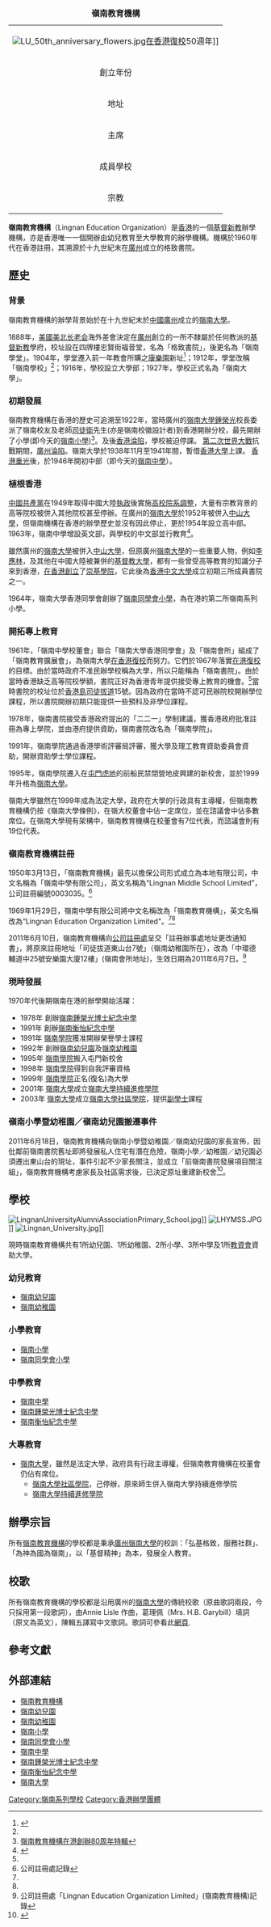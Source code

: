 {| border="1" cellpadding="1" cellspacing="0" align="right" width="300px"
|+ '''嶺南教育機構'''
|-----
| bgcolor="#efefef" align="center" colspan="2" |
[[File:LU_50th_anniversary_flowers.jpg|thumb]][[在港復校|在香港復校]]50週年]]
|-----
| bgcolor="#efefef" | 創立年份 || bgcolor="#dfefff" | 1969年
|-----
| bgcolor="#efefef" | 地址 || bgcolor="#dfefff" | [[香港|香港]]中環德輔道中25號安樂園大廈12樓
|-----
| bgcolor="#efefef" | 主席 || bgcolor="#dfefff" | 黃志光
|-----
| bgcolor="#efefef" | 成員學校 || bgcolor="#dfefff" | 8所（包括一所大學）
|-----
| bgcolor="#efefef" | 宗教 || bgcolor="#dfefff" | [[基督新教|基督新教]](不隸屬於任何教派)
|}
'''嶺南教育機構'''（Lingnan Education Organization）是[[香港|香港]]的一個[[基督新教|基督新教]]辦學機構，亦是香港唯一一個開辦由幼兒教育至大學教育的辦學機構。機構於1960年代在香港註冊，其溯源於十九世紀末在[[廣州|廣州]]成立的格致書院。

==歷史==
===背景===
{{main|嶺南大學 (廣州)|康樂園早期建築群}}
嶺南教育機構的辦學背景始於在十九世紀末於[[中國|中國]][[廣州|廣州]]成立的[[嶺南大學_(廣州)|嶺南大學]]。

1888年，[[美國|美國]][[美北长老会|美北长老会]]海外差會決定在[[廣州|廣州]]創立的一所不隸屬於任何教派的[[基督新教|基督新教]]學府，校址設在四牌樓忠賢街福音堂，名為「格致書院」，後更名為「嶺南學堂」。1904年，學堂遷入前一年教會所購之[[康樂園早期建築群|康樂園]]新址<ref name="ln-edu-1915">{{cite book |url=https://commons.ln.edu.hk/lingnan_history_bks/32/ |title=嶺南學生報第壹卷第四號 |author=廣州嶺南學校 |date=1915-10 |publisher=嶺南學校(廣州康樂) |accessdate=2022-05-07 |language=zh-hant |via=[[香港嶺南大學|香港嶺南大學]] |archive-date=2022-05-07 |archive-url=https://web.archive.org/web/20220507102648/https://commons.ln.edu.hk/lingnan_history_bks/32/ }}</ref>；1912年，學堂改稱「嶺南學校」<ref name="ln-edu-1915"/>；1916年，學校設立大學部；1927年，學校正式名為「嶺南大學」。

===初期發展===
嶺南教育機構在香港的歷史可追溯至1922年，當時廣州的[[嶺南大學_(廣州)|嶺南大學]][[鍾榮光|鍾榮光]]校長委派了嶺南校友及老師[[司徒衛|司徒衛]]先生(亦是嶺南校徽設計者)到香港開辦分校，最先開辦了小學(即今天的[[嶺南小學|嶺南小學]])<ref name="#1">[http://lns.hkcampus.net/~lns-24/VideoCompressed.wmv 嶺南教育機構在港創辦80周年特輯]</ref>。及後[[香港淪陷|香港淪陷]]，學校被迫停課。
[[第二次世界大戰|第二次世界大戰]]抗戰期間，[[廣州淪陷|廣州淪陷]]。嶺南大學於1938年11月至1941年間，暫借[[香港大學|香港大學]]上課。
[[香港重光|香港重光]]後，於1946年開初中部（即今天的[[嶺南中學_(香港)|嶺南中學]]）。

===植根香港===
[[中國共產黨|中國共產黨]]在1949年取得中國大陸[[中共建政|執政]]後實施[[中国高校院系调整|高校院系調整]]，大量有宗教背景的高等院校被併入其他院校甚至停辦。在廣州的[[嶺南大學_(廣州)|嶺南大學]]於1952年被併入[[中山大學|中山大學]]，但嶺南機構在香港的辦學歷史並沒有因此停止，更於1954年設立高中部。1963年，嶺南中學增設英文部，與學校的中文部並行教育<ref>{{Cite web |url=http://www.lingnan.edu.hk/history/histbrief.htm |title=嶺南中學歷史 |access-date=2008-07-03 |archive-url=https://web.archive.org/web/20080607074122/http://www.lingnan.edu.hk/history/histbrief.htm |archive-date=2008-06-07 |dead-url=yes }}</ref>。

雖然廣州的[[嶺南大學_(廣州)|嶺南大學]]被併入[[中山大學|中山大學]]，但原廣州[[嶺南大學_(廣州)|嶺南大學]]的一些重要人物，例如[[李應林|李應林]]，及其他在中國大陸被兼併的[[基督教大學|基督教大學]]，都有一些曾受高等教育的知識分子來到香港，[[在港復校|在香港創立]]了[[崇基學院|崇基學院]]，它此後為[[香港中文大學|香港中文大學]]成立初期三所成員書院之一。

1964年，嶺南大學香港同學會創辦了[[嶺南同學會小學|嶺南同學會小學]]，為在港的第二所嶺南系列小學。

===開拓專上教育===
{{main|嶺南大學 (香港)}}
1961年，「嶺南中學校董會」聯合「嶺南大學香港同學會」及「嶺南會所」組成了「嶺南教育擴展會」，為嶺南大學[[在港復校|在香港復校]]而努力。它們於1967年落實[[在港復校|在港復校]]的目標。由於當時政府不准民辦學校稱為大學，所以只能稱為「嶺南書院」。由於當時香港缺乏高等院校學額，書院正好為香港青年提供接受專上教育的機會。<ref name="#1"/>當時書院的校址位於[[香港島|香港島]][[司徒拔道|司徒拔道]]15號。因為政府在當時不認可民辦院校開辦學位課程，所以書院開辦初期只能提供一些預科及非學位課程。

1978年，嶺南書院接受香港政府提出的「二二一」學制建議，獲香港政府批准註冊為專上學院，並由港府提供資助，嶺南書院改名為「嶺南學院」。

1991年，嶺南學院通過香港學術評審局評審，獲大學及理工教育資助委員會資助，開辦資助學士學位課程。

1995年，嶺南學院遷入在[[屯門|屯門]][[虎地|虎地]]的前船民禁閉營地皮興建的新校舍，並於1999年升格為[[嶺南大學_(香港)|嶺南大學]]。

嶺南大學雖然在1999年成為法定大學，政府在大學的行政具有主導權，但嶺南教育機構仍按《嶺南大學條例》，在嶺大校董會中佔一定席位，並在諮議會中佔多數席位。在嶺南大學現有架構中，嶺南教育機構在校董會有7位代表，而諮議會則有19位代表。

===嶺南教育機構註冊===
1950年3月13日，「嶺南教育機構」最先以擔保公司形式成立為本地有限公司，中文名稱為「嶺南中學有限公司」，英文名稱為“Lingnan Middle School Limited”，公司註冊編號0003035。<ref name="#2">公司註冊處記錄</ref>

1969年1月29日，嶺南中學有限公司將中文名稱改為「嶺南教育機構」，英文名稱改為“Lingnan Education Organization Limited"。<ref name="#2"/><ref name="#1"/>

2011年6月10日，嶺南教育機構向[[公司註冊處|公司註冊處]]呈交「註冊辦事處地址更改通知書」，將原來註冊地址「司徒拔道東山台7號」（嶺南幼稚園所在），改為「中環德輔道中25號安樂園大廈12樓」(嶺南會所地址)，生效日期為2011年6月7日。<ref>公司註冊處「Lingnan Education Organization Limited」(嶺南教育機構)記錄</ref>

===現時發展===
1970年代後期嶺南在港的辦學開始活躍：

*1978年 創辦[[嶺南鍾榮光博士紀念中學|嶺南鍾榮光博士紀念中學]]
*1991年 創辦[[嶺南衡怡紀念中學|嶺南衡怡紀念中學]]
*1991年 [[嶺南大學_(香港)|嶺南學院]]獲准開辦榮譽學士課程
*1992年 創辦[[嶺南幼兒園|嶺南幼兒園]]及[[嶺南幼稚園|嶺南幼稚園]]
*1995年 [[嶺南大學_(香港)|嶺南學院]]搬入屯門新校舍
*1998年 [[嶺南大學_(香港)|嶺南學院]]得到自我評審資格
*1999年 [[嶺南大學_(香港)|嶺南學院]]正名(復名)為大學
*2001年 [[嶺南大學_(香港)|嶺南大學]]成立[[嶺南大學持續進修學院|嶺南大學持續進修學院]]
*2003年 [[嶺南大學_(香港)|嶺南大學]]成立[[嶺南大學社區學院|嶺南大學社區學院]]，提供[[副學士|副學士]]課程

===嶺南小學暨幼稚園／嶺南幼兒園搬遷事件===
{{main|嶺南小學暨幼稚園／嶺南幼兒園搬遷事件}}

2011年6月18日，嶺南教育機構向嶺南小學暨幼稚園／嶺南幼兒園的家長宣佈，因仳鄰前嶺南書院舊址即將發展私人住宅有潛在危險，嶺南小學／幼稚園／幼兒園必須遷出東山台的現址，事件引起不少家長關注，並成立「前嶺南書院發展項目關注組」，嶺南教育機構考慮家長及社區需求後，已決定原址重建新校舍<ref>{{cite news|title=嶺南小學原址重建新校|url=http://the-sun.on.cc/cnt/news/20120105/00407_087.html|publisher=太陽報|date=2012-01-05|accessdate=2018-05-01|archive-date=2021-02-02|archive-url=https://web.archive.org/web/20210202005913/http://the-sun.on.cc/cnt/news/20120105/00407_087.html|dead-url=no}}</ref>。

==學校==
[[File:LingnanUniversityAlumniAssociationPrimary_School.jpg|thumb]]]]
[[File:LHYMSS.JPG|thumb]]]]
[[File:Lingnan_University.jpg|thumb]]]]

現時嶺南教育機構共有1所幼兒園、1所幼稚園、2所小學、3所中學及1所[[大學教育資助委員會|教資會]]資助大學。

===幼兒教育===
*[[嶺南幼兒園|嶺南幼兒園]]
*[[嶺南幼稚園|嶺南幼稚園]]

===小學教育===
*[[嶺南小學|嶺南小學]]
*[[嶺南同學會小學|嶺南同學會小學]]

===中學教育===
*[[嶺南中學_(香港)|嶺南中學]]
*[[嶺南鍾榮光博士紀念中學|嶺南鍾榮光博士紀念中學]]
*[[嶺南衡怡紀念中學|嶺南衡怡紀念中學]]

===大專教育===
*[[嶺南大學_(香港)|嶺南大學]]，雖然是法定大學，政府具有行政主導權，但嶺南教育機構在校董會仍佔有席位。
**[[嶺南大學社區學院|嶺南大學社區學院]]，己停辦，原來師生併入嶺南大學持續進修學院
**[[嶺南大學持續進修學院|嶺南大學持續進修學院]]

==辦學宗旨==
所有[[嶺南教育機構|嶺南教育機構]]的學校都是秉承[[岭南大学_(广州)|廣州嶺南大學]]的校訓：「弘基格致，服務社群」、「為神為國為嶺南」，以「基督精神」為本，發展全人教育。

==校歌==
所有嶺南教育機構的學校都是沿用廣州的[[岭南大学_(广州)|嶺南大學]]的傳統校歌（原曲歌詞兩段，今只採用第一段歌詞），由Annie Lisle 作曲，葛理佩（Mrs. H.B. Garybill）填詞（原文為英文），陳輯五譯寫中文歌詞。歌詞可參看此[https://web.archive.org/web/20160704231955/http://www.ln.edu.hk/info-about/logo 網頁].

==參考文獻==
{{reflist}}

==外部連結==
*[http://www.lingnan.org.hk/ 嶺南教育機構] {{Wayback|url=http://www.lingnan.org.hk/ |date=20210315024044 }}
*[http://www.lingnanp.edu.hk/nursery/main.html 嶺南幼兒園] {{Wayback|url=http://www.lingnanp.edu.hk/nursery/main.html |date=20210207085025 }}
*[http://www.lingnanp.edu.hk/kindergarten/main.html 嶺南幼稚園] {{Wayback|url=http://www.lingnanp.edu.hk/kindergarten/main.html |date=20190804010717 }}
*[http://www.lingnanp.edu.hk/primary/index.html 嶺南小學] {{Wayback|url=http://www.lingnanp.edu.hk/primary/index.html |date=20170514011514 }}
*[http://www.luaaps.edu.hk/ 嶺南同學會小學] {{Wayback|url=http://www.luaaps.edu.hk/ |date=20200201171618 }}
*[http://www.lingnan.edu.hk/ 嶺南中學] {{Wayback|url=http://www.lingnan.edu.hk/ |date=20210211230137 }}
*[https://web.archive.org/web/20080704002044/http://www.ldcwkmss.edu.hk/ 嶺南鍾榮光博士紀念中學]
*[http://www.lhymss.edu.hk/ 嶺南衡怡紀念中學] {{Wayback|url=http://www.lhymss.edu.hk/ |date=20210315023938 }}
*[http://www.ln.edu.hk/ 嶺南大學] {{Wayback|url=http://www.ln.edu.hk/ |date=20210314052952 }}

[[Category:嶺南系列學校|Category:嶺南系列學校]]
[[Category:香港辦學團體|Category:香港辦學團體]]